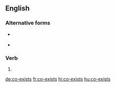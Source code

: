 ==English==

===Alternative forms===
* {{l|en|coexists}} {{qualifier|US}}
* {{l|en|coëxists}}

===Verb===
{{head|en|verb form}}

# {{en-third-person singular of|co-exist}}

[[de:co-exists]]
[[fr:co-exists]]
[[hi:co-exists]]
[[hu:co-exists]]